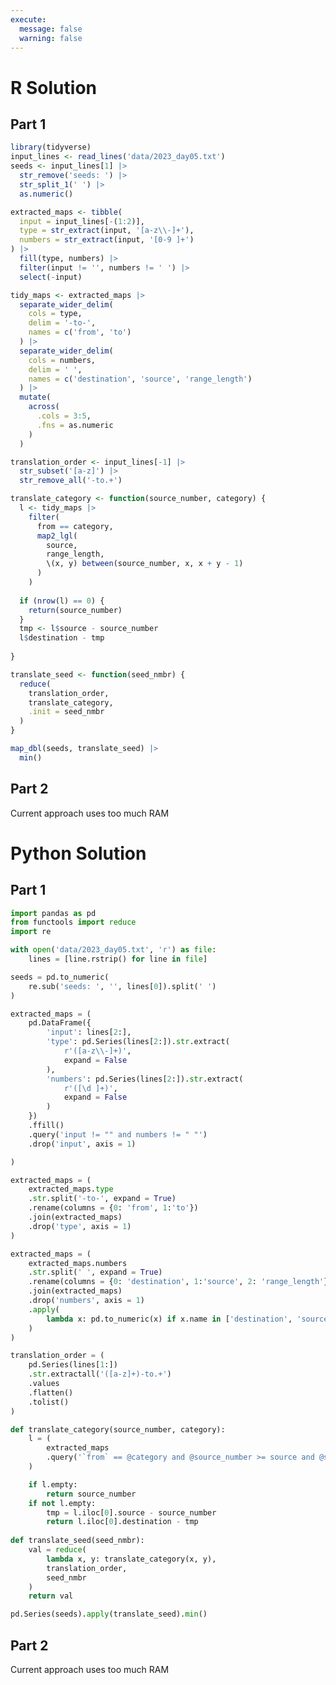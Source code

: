 ```yaml
---
execute: 
  message: false
  warning: false
---
```


# R Solution

## Part 1

```r
library(tidyverse)
input_lines <- read_lines('data/2023_day05.txt')
seeds <- input_lines[1] |> 
  str_remove('seeds: ') |> 
  str_split_1(' ') |> 
  as.numeric()

extracted_maps <- tibble(
  input = input_lines[-(1:2)],
  type = str_extract(input, '[a-z\\-]+'),
  numbers = str_extract(input, '[0-9 ]+')
) |> 
  fill(type, numbers) |> 
  filter(input != '', numbers != ' ') |> 
  select(-input)

tidy_maps <- extracted_maps |> 
  separate_wider_delim(
    cols = type,
    delim = '-to-',
    names = c('from', 'to')
  ) |> 
  separate_wider_delim(
    cols = numbers,
    delim = ' ',
    names = c('destination', 'source', 'range_length')
  ) |> 
  mutate(
    across(
      .cols = 3:5,
      .fns = as.numeric
    )
  )

translation_order <- input_lines[-1] |> 
  str_subset('[a-z]') |> 
  str_remove_all('-to.+')

translate_category <- function(source_number, category) {
  l <- tidy_maps |> 
    filter(
      from == category, 
      map2_lgl(
        source,
        range_length,
        \(x, y) between(source_number, x, x + y - 1)
      )
    )
  
  if (nrow(l) == 0) {
    return(source_number)
  }
  tmp <- l$source - source_number
  l$destination - tmp
  
}

translate_seed <- function(seed_nmbr) {
  reduce(
    translation_order, 
    translate_category,
    .init = seed_nmbr
  )
}

map_dbl(seeds, translate_seed) |> 
  min()
```



## Part 2

Current approach uses too much RAM


# Python Solution

## Part 1


```python
import pandas as pd
from functools import reduce
import re

with open('data/2023_day05.txt', 'r') as file:
    lines = [line.rstrip() for line in file]

seeds = pd.to_numeric(
    re.sub('seeds: ', '', lines[0]).split(' ')
)

extracted_maps = (
    pd.DataFrame({
        'input': lines[2:],
        'type': pd.Series(lines[2:]).str.extract(
            r'([a-z\\-]+)', 
            expand = False
        ),
        'numbers': pd.Series(lines[2:]).str.extract(
            r'([\d ]+)',
            expand = False
        )
    })
    .ffill()
    .query('input != "" and numbers != " "')
    .drop('input', axis = 1)

)

extracted_maps = (
    extracted_maps.type
    .str.split('-to-', expand = True)
    .rename(columns = {0: 'from', 1:'to'})
    .join(extracted_maps)
    .drop('type', axis = 1)
)

extracted_maps = (
    extracted_maps.numbers
    .str.split(' ', expand = True)
    .rename(columns = {0: 'destination', 1:'source', 2: 'range_length'})
    .join(extracted_maps)
    .drop('numbers', axis = 1)
    .apply(
        lambda x: pd.to_numeric(x) if x.name in ['destination', 'source', 'range_length'] else x 
    )
)

translation_order = (
    pd.Series(lines[1:])
    .str.extractall('([a-z]+)-to.+')
    .values
    .flatten()
    .tolist()
)

def translate_category(source_number, category):
    l = (
        extracted_maps
        .query('`from` == @category and @source_number >= source and @source_number <= source + range_length + 1')
    )

    if l.empty:
        return source_number
    if not l.empty:
        tmp = l.iloc[0].source - source_number
        return l.iloc[0].destination - tmp 
    
def translate_seed(seed_nmbr):
    val = reduce(
        lambda x, y: translate_category(x, y),
        translation_order,
        seed_nmbr
    )
    return val

pd.Series(seeds).apply(translate_seed).min()
```


## Part 2



Current approach uses too much RAM